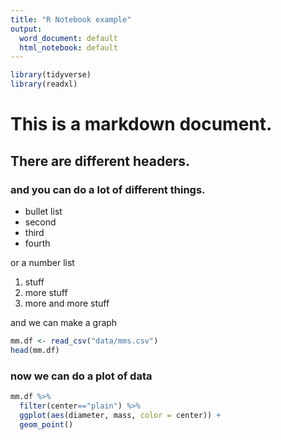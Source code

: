 ```yaml
---
title: "R Notebook example"
output:
  word_document: default
  html_notebook: default
---
```


```r
library(tidyverse)
library(readxl)
```

# This is a markdown document.

## There are different headers.

### and you can do a lot of different things.

-   bullet list
-   second
-   third
-   fourth

or a number list

1.  stuff
2.  more stuff
3.  more and more stuff

and we can make a graph

```r
mm.df <- read_csv("data/mms.csv")
head(mm.df)
```

### now we can do a plot of data

```r
mm.df %>% 
  filter(center=="plain") %>% 
  ggplot(aes(diameter, mass, color = center)) +
  geom_point()
```
